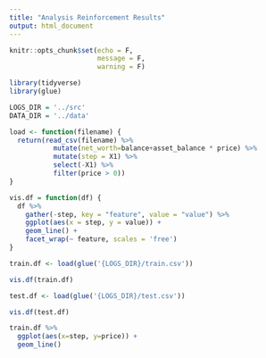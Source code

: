 ```yaml
---
title: "Analysis Reinforcement Results"
output: html_document
---
```


```r
knitr::opts_chunk$set(echo = F,
                      message = F,
                      warning = F)
```
```r
library(tidyverse)
library(glue)
```


```r
LOGS_DIR = '../src'
DATA_DIR = '../data'
```


```r
load <- function(filename) {
  return(read_csv(filename) %>%
           mutate(net_worth=balance+asset_balance * price) %>%
           mutate(step = X1) %>%
           select(-X1) %>%
           filter(price > 0))
}
```




```r
vis.df = function(df) {
  df %>%
    gather(-step, key = "feature", value = "value") %>%
    ggplot(aes(x = step, y = value)) +
    geom_line() +
    facet_wrap(~ feature, scales = 'free')
}
```


```r
train.df <- load(glue('{LOGS_DIR}/train.csv'))
```

```r
vis.df(train.df)
```




```r
test.df <- load(glue('{LOGS_DIR}/test.csv'))
```


```r
vis.df(test.df)
```

```r
train.df %>%
  ggplot(aes(x=step, y=price)) +
  geom_line()
```

